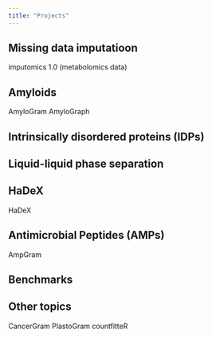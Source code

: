 ```yaml
---
title: "Projects"
---
```


## Missing data imputatioon
imputomics 1.0 (metabolomics data)

## Amyloids
AmyloGram
AmyloGraph

## Intrinsically disordered proteins (IDPs)


## Liquid-liquid phase separation

## HaDeX
HaDeX

## Antimicrobial Peptides (AMPs)
AmpGram

## Benchmarks

## Other topics
CancerGram
PlastoGram
countfitteR
